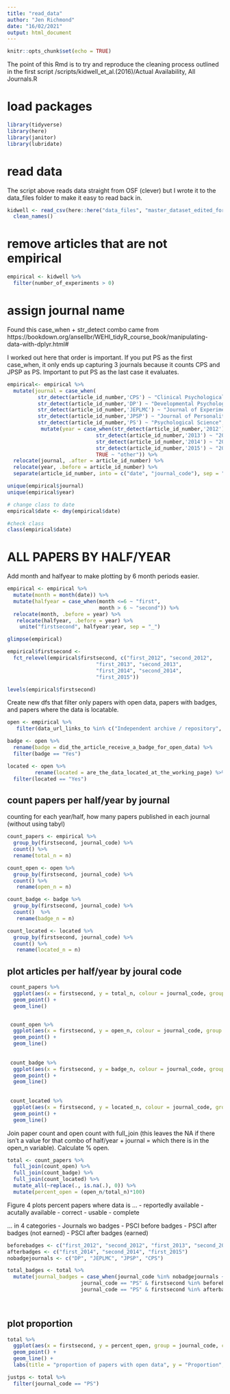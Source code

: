 ```yaml
---
title: "read_data"
author: "Jen Richmond"
date: "16/02/2021"
output: html_document
---
```


```r
knitr::opts_chunk$set(echo = TRUE)
```

The point of this Rmd is to try and reproduce the cleaning process outlined in the first script /scripts/kidwell_et_al.(2016)/Actual Availability, All Journals.R

# load packages
```r
library(tidyverse)
library(here)
library(janitor)
library(lubridate)
```

# read data

The script above reads data straight from OSF (clever) but I wrote it to the data_files folder to make it easy to read back in. 

```r
kidwell <- read_csv(here::here("data_files", "master_dataset_edited_for_dates.csv")) %>%
  clean_names()

```

# remove articles that are not empirical

```r
empirical <- kidwell %>%
  filter(number_of_experiments > 0)
```

# assign journal name

Found this case_when + str_detect  combo came from https://bookdown.org/ansellbr/WEHI_tidyR_course_book/manipulating-data-with-dplyr.html#

I worked out here that order is important. If you put PS as the first case_when, it only ends up capturing 3 journals because it counts CPS and JPSP as PS. Important to put PS as the last case it evaluates. 


```r
empirical<- empirical %>%
  mutate(journal = case_when( 
          str_detect(article_id_number,'CPS') ~ "Clinical Psychological Science", 
          str_detect(article_id_number,'DP') ~ "Developmental Psychology", 
          str_detect(article_id_number,'JEPLMC') ~ "Journal of Experimental Psychology: Learning, Memory, and Cognition", 
          str_detect(article_id_number,'JPSP') ~ "Journal of Personality and Social Psychology", 
          str_detect(article_id_number,'PS') ~ "Psychological Science",  TRUE ~ "other")) %>%
           mutate(year = case_when(str_detect(article_id_number,'2012') ~ "2012", 
                             str_detect(article_id_number,'2013') ~ "2013", 
                             str_detect(article_id_number,'2014') ~ "2014", 
                             str_detect(article_id_number,'2015') ~ "2015", 
                             TRUE ~ "other")) %>%
  relocate(journal, .after = article_id_number) %>%
  relocate(year, .before = article_id_number) %>%
  separate(article_id_number, into = c("date", "journal_code"), sep = "\\s", remove = FALSE)

unique(empirical$journal)
unique(empirical$year)

```

```r
# change class to date 
empirical$date <- dmy(empirical$date)

#check class
class(empirical$date)

```

# ALL PAPERS BY HALF/YEAR

Add month and halfyear to make plotting by 6 month periods easier. 

```r
empirical <- empirical %>%
  mutate(month = month(date)) %>%
  mutate(halfyear = case_when(month <=6 ~ "first", 
                              month > 6 ~ "second")) %>%   
  relocate(month, .before = year) %>%
   relocate(halfyear, .before = year) %>%
    unite("firstsecond", halfyear:year, sep = "_") 

glimpse(empirical)

empirical$firstsecond <- 
  fct_relevel(empirical$firstsecond, c("first_2012", "second_2012", 
                             "first_2013", "second_2013",
                             "first_2014", "second_2014",
                             "first_2015"))

levels(empirical$firstsecond)

```

Create new dfs that filter only papers with open data, papers with badges, and papers where the data is locatable. 
```r

open <- empirical %>%
   filter(data_url_links_to %in% c("Independent archive / repository", "Personal site", "Third party site")) 

badge <- open %>%
  rename(badge = did_the_article_receive_a_badge_for_open_data) %>%
  filter(badge == "Yes")

located <- open %>% 
         rename(located = are_the_data_located_at_the_working_page) %>%
  filter(located == "Yes")

```

## count papers per half/year by journal

counting for each year/half, how many papers published in each journal (without using tabyl)

```r
count_papers <- empirical %>%
  group_by(firstsecond, journal_code) %>%
  count() %>%
  rename(total_n = n)

count_open <- open %>%
  group_by(firstsecond, journal_code) %>%
  count() %>%
   rename(open_n = n)

count_badge <- badge %>%
  group_by(firstsecond, journal_code) %>%
  count()  %>%
   rename(badge_n = n)

count_located <- located %>%
  group_by(firstsecond, journal_code) %>%
  count() %>%
   rename(located_n = n)
```

## plot articles per half/year by joural code
```r

 count_papers %>%
  ggplot(aes(x = firstsecond, y = total_n, colour = journal_code, group = journal_code)) +
  geom_point() +
  geom_line() 


 count_open %>%
  ggplot(aes(x = firstsecond, y = open_n, colour = journal_code, group = journal_code)) +
  geom_point() +
  geom_line() 
 
 
 count_badge %>%
  ggplot(aes(x = firstsecond, y = badge_n, colour = journal_code, group = journal_code)) +
  geom_point() +
  geom_line() 
 
 
 count_located %>%
  ggplot(aes(x = firstsecond, y = located_n, colour = journal_code, group = journal_code)) +
  geom_point() +
  geom_line() 
```

Join paper count and open count with full_join (this leaves the NA if there isn't a value for that combo of half/year + journal = which there is in the open_n variable). Calculate % open. 

```r
total <- count_papers %>%
  full_join(count_open) %>%
  full_join(count_badge) %>%
  full_join(count_located) %>%
  mutate_all(~replace(., is.na(.), 0)) %>%
  mutate(percent_open = (open_n/total_n)*100) 
```

Figure 4 plots percent papers where data is ...
- reportedly available
- acutally available
- correct
- usable
- complete

... in 4 categories
- Journals wo badges
- PSCI before badges
- PSCI after badges (not earned)
- PSCI after badges (earned)

```r

beforebadges <- c("first_2012", "second_2012", "first_2013", "second_2013")
afterbadges <- c("first_2014", "second_2014", "first_2015")
nobadgejournals <- c("DP", "JEPLMC", "JPSP", "CPS")

total_badges <- total %>%
  mutate(journal_badges = case_when(journal_code %in% nobadgejournals ~ "journals wo badges", 
                        journal_code == "PS" & firstsecond %in% beforebadges ~ "PS before badges", 
                        journal_code == "PS" & firstsecond %in% afterbadges ~ "PS after badges"))
         
        
```


## plot proportion

```r
total %>%
  ggplot(aes(x = firstsecond, y = percent_open, group = journal_code, colour = journal_code)) +
  geom_point() +
  geom_line() +
  labs(title = "proportion of papers with open data", y = "Proportion", x = "Time")
```



```r
justps <- total %>%
  filter(journal_code == "PS")
```

